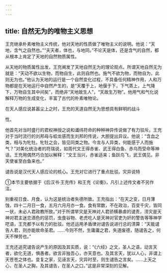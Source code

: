```yaml
---
---
---
```

title: 自然无为的唯物主义思想
---



王充继承朴素唯物主义传统，他对天地的性质做了唯物主义的说明。他说：“天地，含气之自然也。”“夫天者，体也，与地同。”不论天是体，还是含气的自然，都从根本上肯定了天地的自然物质属性。

从天地的物质属性出发，王充阐发了天地自然无为的理论观点。所谓天地自然无为就是：“天动不欲以生物，而物自生，此则自然也。施气不欲为物，而物自为，此则无为也。”他认为天地的运行是一个自然变化过程，不具备任何精神作用，人和万物都是在天地运行中自然产生的，是“天覆于上，地偃于下，下气蒸上，上气降下，万物自生其中间矣”，而绝非“天地故生人”，“天故生万物”。他用气和气化说解释万物的生成变化，丰富了古代的朴素唯物论。

在天人感应说甚嚣尘上之时，王充的天道自然无为思想具有鲜明的战斗

性。

他首先对当时盛行的君权神授之说和谶纬符命的种种神异传说做了有力驳斥。王充对于当时流行的刘邦母与蛟龙感而生刘邦的传说，大胆提出异议。他说：“含血之类，相与为牝牡。牝牡之会，皆见同类之物。今龙与人异类，何能感于人而施气？”对美化统治者的符瑞说，如周代文王得赤雀、武王得白鱼、赤乌而受命等神话，王充用偶然巧合加以解释：“文王当兴，赤雀适来；鱼跃鸟飞，武王偶见。非天使雀至白鱼来也。”

谴告说是汉代天人感应论的核心。王充对它进行了重点批驳。灾异说特

①本节主要依据于《后汉书·王充传》和王充《论衡》，凡引上述传文者不另作注。

别重视日食、月食，认为这是统治者失德所致。王充指出：“在天之变，日月薄蚀，四十二月日一食，五月六月月亦一食。食有常数，不在政治，百变千灾，皆同一状，未必人君政教所致。”对于所谓旱灾是天神对人君骄横暴虐的谴责，涝灾是天神对君主迷恋酒色的惩罚，虫食谷物、老虎吃人是天神对官吏为奸的警告等等神学呓语，王充都予以有力的批驳。他还运用矛盾律对谴告说进行总的清算：“天能谴告人君，则亦能故命圣君。……今则不然，生庸庸之君，失道废德，随谴告之，何天不惮劳也。”

王充还追究谴告说产生的原因及其实质，说：“《六经》之文，圣人之语，动言天者，欲化无道，惧愚者。欲言非独吾心，亦天意也。及其言天，犹以人心，非谓上天苍苍之体也。变复之家，见诬言天，灾异时至，则生谴告之言矣。……上天之心，在圣人之胸，及其谴告，在圣人之口。”这是非常深刻的见解。